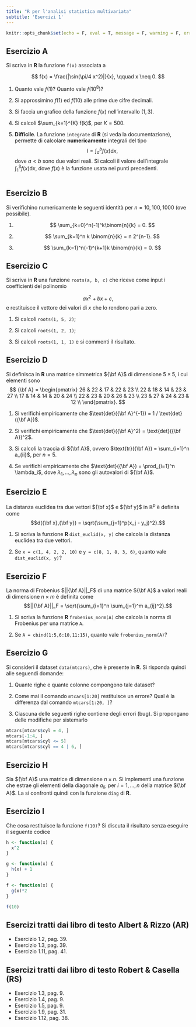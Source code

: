 ```yaml
---
title: "R per l'analisi statistica multivariata"
subtitle: 'Esercizi 1'
---
```


```r
knitr::opts_chunk$set(echo = F, eval = T, message = F, warning = F, error = F, comment = NA, cache = F, include = F, R.options = list(width = 100), collapse = T, dpi = 200, fig.align = "center")
```

## Esercizio A

Si scriva in **R** la funzione `f(x)` associata a

$$
f(x) = \frac{|\sin(\pi/4 x^2)|}{x}, \qquad x \neq 0.
$$

1.  Quanto vale $f(1)$? Quanto vale $f(10^8)$?

2.  Si approssimino $f(1)$ ed $f(10)$ alle prime due cifre decimali.

3.  Si faccia un grafico della funzione $f(x)$ nell'intervallo $(1,3)$.

4.  Si calcoli $\sum_{k=1}^{K} f(k)$, per $K = 500$.

5.  **Difficile**. La funzione `integrate` di **R** (si veda la documentazione), permette di calcolare **numericamente** integrali del tipo $$
    I = \int_a^b f(x)\mathrm{d}x,
    $$ dove $a < b$ sono due valori reali. Si calcoli il valore dell'integrale $\int_1^3 f(x)\mathrm{d}x$, dove $f(x)$ è la funzione usata nei punti precedenti.

```r

```

## Esercizio B

Si verifichino numericamente le seguenti identità per $n = 10, 100, 1000$ (ove possibile).

1.  $$
    \sum_{k=0}^n(-1)^k\binom{n}{k} = 0.
    $$

2.  $$
    \sum_{k=1}^n k \binom{n}{k} = n 2^{n-1}.
    $$

3.  $$
    \sum_{k=1}^n(-1)^{k+1}k \binom{n}{k} = 0.
    $$

## Esercizio C

Si scriva in **R** una funzione `roots(a, b, c)` che riceve come input i coefficienti del polinomio

$$
a x^2 + b x + c,
$$ e restituisce il vettore dei valori di $x$ che lo rendono pari a zero.

1.  Si calcoli `roots(1, 5, 2)`;

2.  Si calcoli `roots(1, 2, 1)`;

3.  Si calcoli `roots(1, 1, 1)` e si commenti il risultato.

## Esercizio D

Si definisca in **R** una matrice simmetrica ${\bf A}$ di dimensione $5 \times 5$, i cui elementi sono $$
{\bf A} = \begin{pmatrix}
26 &  22 &  17 &  22 &  23 \\ 
22 &  18 &  14 &  23 &  27 \\ 
17 &  14 &  14 &  20 &  24 \\ 
22 &  23 &  20 &  26 &  23 \\ 
23 &  27 &  24 &  23 &  12 \\ 
\end{pmatrix}.
$$

1.  Si verifichi empiricamente che $\text{det}({\bf A}^{-1}) = 1 / \text{det}({\bf A})$.

2.  Si verifichi empiricamente che $\text{det}({\bf A}^2) = \text{det}({\bf A})^2$.

3.  Si calcoli la traccia di ${\bf A}$, ovvero $\text{tr}({\bf A}) = \sum_{i=1}^n a_{ii}$, per $n = 5$.

4.  Se verifichi empiricamente che $\text{det}({\bf A}) = \prod_{i=1}^n \lambda_i$, dove $\lambda_1,\dots,\lambda_n$ sono gli autovalori di ${\bf A}$.

## Esercizio E

La distanza euclidea tra due vettori ${\bf x}$ e ${\bf y}$ in $\mathbb{R}^p$ è definita come $$d({\bf x},{\bf y}) = \sqrt{\sum_{j=1}^p(x_j - y_j)^2}.$$

1.  Si scriva la funzione **R** `dist_euclid(x, y)` che calcola la distanza euclidea tra due vettori.

2.  Se `x = c(1, 4, 2, 2, 10)` e `y = c(8, 1, 8, 3, 6)`, quanto vale `dist_euclid(x, y)`?

## Esercizio F

La norma di Frobenius $||{\bf A}||_F$ di una matrice ${\bf A}$ a valori reali di dimensione $n \times m$ è definita come $$||{\bf A}||_F = \sqrt{\sum_{i=1}^n \sum_{j=1}^m a_{ij}^2}.$$

1.  Si scriva la funzione **R** `frobenius_norm(A)` che calcola la norma di Frobenius per una matrice `A`.

2.  Se `A = cbind(1:5,6:10,11:15)`, quanto vale `frobenius_norm(A)`?

## Esercizio G

Si consideri il dataset `data(mtcars)`, che è presente in **R**. Si risponda quindi alle seguendi domande:

1.  Quante righe e quante colonne compongono tale dataset?

2.  Come mai il comando `mtcars[1:20]` restituisce un errore? Qual è la differenza dal comando `mtcars[1:20, ]`?

3.  Ciascuna delle seguenti righe contiene degli errori (bug). Si propongano delle modifiche per sistemarlo

```r
mtcars[mtcars$cyl = 4, ] 
mtcars[-1:4, ] 
mtcars[mtcars$cyl <= 5] 
mtcars[mtcars$cyl == 4 | 6, ]
```

## Esercizio H

Sia ${\bf A}$ una matrice di dimensione $n \times n$. Si implementi una funzione che estrae gli elementi della diagonale $a_{ii}$, per $i = 1,\dots,n$ della matrice ${\bf A}$. La si confronti quindi con la funzione `diag` di **R**.

## Esercizio I

Che cosa restituisce la funzione `f(10)`? Si discuta il risultato senza eseguire il seguente codice

```r
h <- function(x) {
  x^2 
}

g <- function(x) {
  h(x) + 1 
}

f <- function(x) {
  g(x)*2 
}

f(10)
```

## Esercizi tratti dai libro di testo Albert & Rizzo (**AR**)

-   Esercizio 1.2, pag. 39.
-   Esercizio 1.3, pag. 39.
-   Esercizio 1.11, pag. 41.

## Esercizi tratti dai libro di testo Robert & Casella (**RS**)

-   Esercizio 1.3, pag. 9.
-   Esercizio 1.4, pag. 9.
-   Esercizio 1.5, pag. 9.
-   Esercizio 1.9, pag. 31.
-   Esercizio 1.12, pag. 38.

<!-- ## Esercizio N -->

<!-- La funzione `nlminb` di **R** può essere usata per identificare numericamente il minimo di una funzione. Per esempio, supponendo che $f(x) = 12 + (x-4)^2$ allora in **R** avremo il seguente risultato. -->

<!-- ```{r, echo=TRUE, include=TRUE} -->

<!-- f <- function(x) { -->

<!--  12 +  (x - 4)^2 -->

<!-- } -->

<!-- start <- 0 # Valore iniziale -->

<!-- lower_bound <- -Inf # Minimo valore in cui cercare la soluzione -->

<!-- upper_bound <- Inf # Massimo valore in cui cercare la soluzione -->

<!-- nlminb(start = start, objective = f, lower = lower_bound, upper = upper_bound) -->

<!-- ``` -->

<!-- Il valore `par` è pari a $\arg \min_x f(x)$ mentre il valore `objective` è pari a $\min_x f(x)$. -->

<!-- -------------------------------------------- -->

<!-- 1. Si ottenga il valore minimo della funzione $f(x) = (x-2)^3 - x^2 + 4$ nell'intervallo $(0,4)$. -->

<!-- 1. Si ottenga quindi il valore massimo di $f(x)$ nello stesso intervallo. Si noti che tale valore coincide con il minimo di $-f(x)$. -->

<!-- 1. Si rappresenti graficamente la funzione $f(x)$ nell'intervallo $(0,4)$ usando il comando `curve(f(x), 0, 4)`. I risultato ottenuti nei punti precedenti sono coerenti col grafico? -->
